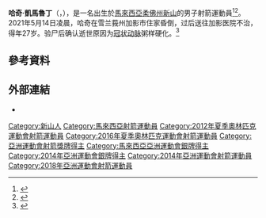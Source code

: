 {{NoteTA|G1=Melayu}}
{{Infobox sportsperson
| name           =哈其·凯马鲁丁
| image          =
| birth_name     =
| fullname       =Haziq bin Kamaruddin
| nationality    ={{MAS}}
| national_team  ={{MAS}}
| residence      ={{MYS}}吉隆坡
| birth_date     ={{birth date|1993|7|4}}
| birth_place    ={{MAS}}[[柔佛州|柔佛州]][[新山|新山]]
| death_date     ={{death date and age|2021|5|14|1993|7|4|df=yes}}
| death_place    ={{MAS}}[[雪蘭莪|雪蘭莪]][[加影|加影]]
| years_active   =2011年－
| height         =
| weight         =
| country        ={{MYS}}
| sport          =[[射箭|射箭]]
| event          =反曲弓
| coach          =
| worlds         =
| regionals      =
| nationals      =
| highestranking =第41名（2012年6月14日）
| pb             =
| show-medals    =
| medaltemplates=
{{MedalCountry |{{MAS}}}}
{{MedalSport |男子射箭}}
{{Medal|Competition|[[亞洲射箭錦標賽|亞洲射箭錦標賽]]}}
{{MedalGold | [[2011年亞洲射箭錦標賽|2011年 德黑蘭]] | 團體}}
{{Medal|Competition|[[東南亞運動會|東南亞運動會]]}}
{{MedalGold | [[2011年東南亞運動會|2011年 雅加達/巨港]] | 團體}}
{{MedalGold | [[2013年東南亞運動會|2013年 奈比多]] | 團體}}
{{MedalGold | [[2015年東南亞運動會|2015 新加坡]] | [[2015年東南亞運動會射箭比賽|男子團體]]}}
{{MedalGold| [[2017年東南亞運動會|2017 吉隆坡]] | [[2017年東南亞運動會射箭比賽|男子團體]]}}
{{MedalSilver| [[2015年東南亞運動會|2015 新加坡]] | 混合團體}}
{{MedalSilver| [[2019年東南亞運動會|2019 菲律賓]] | [[2019年東南亞運動會射箭比賽|男子團體]]}}
{{Medal|Competition|亞洲運動會}}
{{MedalSilver | [[2014年亞洲運動會|2014年 仁川]] | [[2014年亞洲運動會射箭比賽|團體]]}}
| updated=2021年5月19日
}}
'''哈奇·凱馬魯丁'''（{{lang-ms|Haziq Kamaruddin}}，{{bd|1993年|7月4日|2021年|5月14日|catIdx=Kamaruddin}}），是一名出生於[[馬來西亞|馬來西亞]][[柔佛州|柔佛州]][[新山|新山]]的男子射箭運動員<ref>{{Cite web |url=http://www.london2012.com/athlete/kamaruddin-haziq-1127392/ |title=London2012.com |accessdate=2014-10-12 |archive-date=2012-07-30 |archive-url=https://web.archive.org/web/20120730140709/http://www.london2012.com/athlete/kamaruddin-haziq-1127392/ |dead-url=no }}</ref><ref>{{cite news|url=http://www.sinchew.com.my/node/1538678|title=庆幸马射箭队进军里奥‧哈其：韩国集训成关键|date=2016-06-19|publisher=[[星洲网|星洲网]]|accessdate=2018-01-25|archive-date=2019-06-09|archive-url=https://web.archive.org/web/20190609061231/http://www.sinchew.com.my/node/1538678|dead-url=no}}</ref>。2021年5月14日凌晨，哈奇在雪兰莪州加影市住家昏倒，过后送往加影医院不治，得年27岁。验尸后确认逝世原因为[[冠状血管|冠状动脉]]粥样硬化。<ref>{{cite web|url=https://www.orientaldaily.com.my/news/nation/2021/05/15/411495|title=射箭选手哈兹奇逝世与接种疫苗无关 - 国内|website=東方網 馬來西亞東方日報|access-date=2021-05-15|archive-date=2021-05-15|archive-url=https://web.archive.org/web/20210515161628/https://www.orientaldaily.com.my/news/nation/2021/05/15/411495|dead-url=no}}</ref>

== 參考資料 ==
{{Reflist}}

==外部連結==
*{{IOC profile|id=haziq-kamaruddin}}
{{Portal box|马来西亚|奥运会}}
{{DEFAULTSORT:Kamaruddin}}
[[Category:新山人|Category:新山人]]
[[Category:馬來西亞射箭運動員|Category:馬來西亞射箭運動員]]
[[Category:2012年夏季奧林匹克運動會射箭運動員|Category:2012年夏季奧林匹克運動會射箭運動員]]
[[Category:2016年夏季奧林匹克運動會射箭運動員|Category:2016年夏季奧林匹克運動會射箭運動員]]
[[Category:亞洲運動會射箭獎牌得主|Category:亞洲運動會射箭獎牌得主]]
[[Category:馬來西亞亞洲運動會銀牌得主|Category:馬來西亞亞洲運動會銀牌得主]]
[[Category:2014年亞洲運動會銀牌得主|Category:2014年亞洲運動會銀牌得主]]
[[Category:2014年亞洲運動會射箭運動員|Category:2014年亞洲運動會射箭運動員]]
[[Category:2018年亞洲運動會射箭運動員|Category:2018年亞洲運動會射箭運動員]]